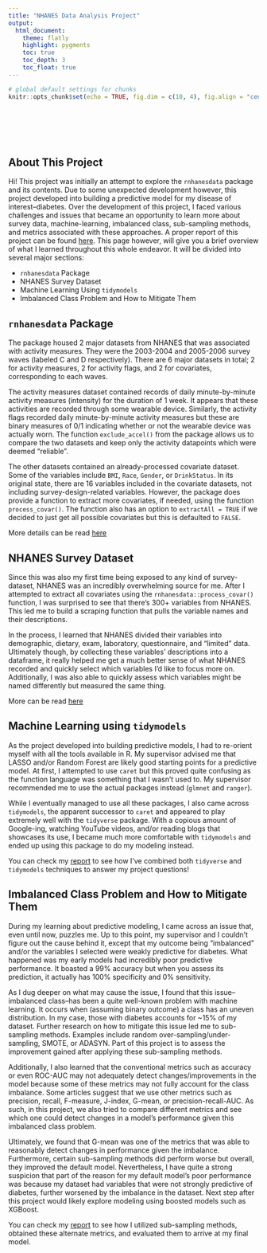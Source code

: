 ```yaml
---
title: "NHANES Data Analysis Project"
output: 
  html_document:
    theme: flatly
    highlight: pygments
    toc: true
    toc_depth: 3
    toc_float: true
---
```


```r

# global default settings for chunks
knitr::opts_chunk$set(echo = TRUE, fig.dim = c(10, 4), fig.align = "center", results = "asis")
```

<br></br>
<br></br>

## About This Project

Hi! This project was initially an attempt to explore the `rnhanesdata` package and its contents. Due to some unexpected development however, this project developed into building a predictive model for my disease of interest--diabetes. Over the development of this project, I faced various challenges and issues that became an opportunity to learn more about survey data, machine-learning, imbalanced class, sub-sampling methods, and metrics associated with these approaches. A proper report of this project can be found [here](./NHANES_report/report.html). This page however, will give you a brief overview of what I learned throughout this whole endeavor. It will be divided into several major sections:

* `rnhanesdata` Package
* NHANES Survey Dataset
* Machine Learning Using `tidymodels`
* Imbalanced Class Problem and How to Mitigate Them

## `rnhanesdata` Package

The package housed 2 major datasets from NHANES that was associated with activity measures. They were the 2003-2004 and 2005-2006 survey waves (labeled C and D respectively). There are 6 major datasets in total; 2 for activity measures, 2 for activity flags, and 2 for covariates, corresponding to each waves. 

The activity measures dataset contained records of daily minute-by-minute activity measures (intensity) for the duration of 1 week. It appears that these activities are recorded through some wearable device. Similarly, the activity flags recorded daily minute-by-minute activity measures but these are binary measures of 0/1 indicating whether or not the wearable device was actually worn. The function `exclude_accel()` from the package allows us to compare the two datasets and keep only the activity datapoints which were deemed "reliable". 

The other datasets contained an already-processed covariate dataset. Some of the variables include `BMI`, `Race`, `Gender`, or `DrinkStatus`. In its original state, there are 16 variables included in the covariate datasets, not including survey-design-related variables. However, the package does provide a function to extract more covariates, if needed, using the function `process_covar()`. The function also has an option to `extractAll = TRUE` if we decided to just get all possible covariates but this is defaulted to `FALSE`.

More details can be read [here](./NHANES_rnhanesdata/NHANES_package_explore.html)

## NHANES Survey Dataset

Since this was also my first time being exposed to any kind of survey-dataset, NHANES was an incredibly overwhelming source for me. After I attempted to extract all covariates using the `rnhanesdata::process_covar()` function, I was surprised to see that there's 300+ variables from NHANES. This led me to build a scraping function that pulls the variable names and their descriptions. 

In the process, I learned that NHANES divided their variables into demographic, dietary, exam, laboratory, questionnaire, and "limited" data. Ultimately though, by collecting these variables' descriptions into a dataframe, it really helped me get a much better sense of what NHANES recorded and quickly select which variables I'd like to focus more on. Additionally, I was also able to quickly assess which variables might be named differently but measured the same thing. 

More can be read [here](./NHANES_codebook/codebook_df_generation.md)

## Machine Learning using `tidymodels`

As the project developed into building predictive models, I had to re-orient myself with all the tools available in R. My supervisor advised me that LASSO and/or Random Forest are likely good starting points for a predictive model. At first, I attempted to use `caret` but this proved quite confusing as the function language was something that I wasn't used to. My supervisor recommended me to use the actual packages instead (`glmnet` and `ranger`). 

While I eventually managed to use all these packages, I also came across `tidymodels`, the apparent successor to `caret` and appeared to play extremely well with the `tidyverse` package. With a copious amount of Google-ing, watching YouTube videos, and/or reading blogs that showcases its use, I became much more comfortable with `tidymodels` and ended up using this package to do my modeling instead. 

You can check my [report]() to see how I've combined both `tidyverse` and `tidymodels` techniques to answer my project questions!

## Imbalanced Class Problem and How to Mitigate Them

During my learning about predictive modeling, I came across an issue that, even until now, puzzles me. Up to this point, my supervisor and I couldn't figure out the cause behind it, except that my outcome being "imbalanced" and/or the variables I selected were weakly predictive for diabetes. What happened was my early models had incredibly poor predictive performance. It boasted a 99% accuracy but when you assess its prediction, it actually has 100% specificity and 0% sensitivity. 

As I dug deeper on what may cause the issue, I found that this issue--imbalanced class--has been a quite well-known problem with machine learning. It occurs when (assuming binary outcome) a class has an uneven distribution. In my case, those with diabetes accounts for ~15% of my dataset. Further research on how to mitigate this issue led me to sub-sampling methods. Examples include random over-sampling/under-sampling, SMOTE, or ADASYN. Part of this project is to assess the improvement gained after applying these sub-sampling methods. 

Additionally, I also learned that the conventional metrics such as accuracy or even ROC-AUC may not adequately detect changes/improvements in the model because some of these metrics may not fully account for the class imbalance. Some articles suggest that we use other metrics such as precision, recall, F-measure, J-index, G-mean, or precision-recall-AUC. As such, in this project, we also tried to compare different metrics and see which one could detect changes in a model's performance given this imbalanced class problem. 

Ultimately, we found that G-mean was one of the metrics that was able to reasonably detect changes in performance given the imbalance. Furthermore, certain sub-sampling methods did perform worse but overall, they improved the default model. Nevertheless, I have quite a strong suspicion that part of the reason for my default model's poor performance was because my dataset had variables that were not strongly predictive of diabetes, further worsened by the imbalance in the dataset. Next step after this project would likely explore modeling using boosted models such as XGBoost. 

You can check my [report]() to see how I utilized sub-sampling methods, obtained these alternate metrics, and evaluated them to arrive at my final model.